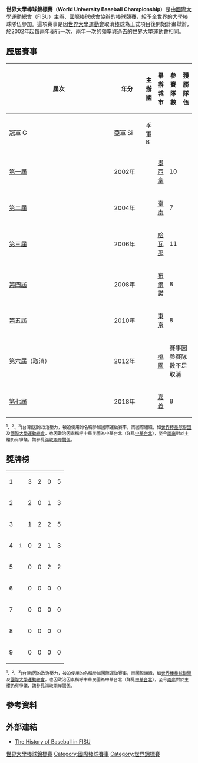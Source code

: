 {{Infobox sports league
| league name = 世界大學棒球錦標賽
| othername = World University Baseball Championship
| logo =
| pixels =
| sport = [[棒球|棒球]]
| founded = 2002年
| champion = {{bb|JPN}}（2018年）
| most_champs = {{bb|USA}}（3次）
| folded = 
| website =
}}

'''世界大學棒球錦標賽'''（'''World University Baseball Championship'''）是由[[國際大學運動總會|國際大學運動總會]]（FISU）主辦、[[國際棒球總會|國際棒球總會]]協辦的棒球競賽，給予全世界的大學棒球隊伍參加。這項賽事是因[[世界大學運動會|世界大學運動會]]取消[[棒球|棒球]]為正式項目後開始計畫舉辦，於2002年起每兩年舉行一次，兩年一次的頻率與過去的[[世界大學運動會|世界大學運動會]]相同。

==歷屆賽事==
{| class="wikitable" style="font-size:90%; text-align: center;"
!rowspan=2 width=8%|屆次
!rowspan=2 width=8%|年分
!rowspan=2 width=10%|主辦國
!rowspan=2 width=10%|舉辦城市
!rowspan=2 width=8%|參賽隊數
!colspan=3|獲勝隊伍
|-
!width=17%|冠軍 [[Image:Gold_medal_world_centered-2.svg|16px]]
!width=17%|亞軍 [[Image:Silver_medal_world_centered-2.svg|16px]]
!width=17%|季軍 [[Image:Bronze_medal_world_centered-2.svg|16px]]
|-
|[[2002年世界大學棒球錦標賽|第一屆]]
|2002年
|{{ITA}}
| [[墨西拿|墨西拿]]
| 10
|{{bb|CUB}}
|{{bb|USA}}
|{{bb|JPN}}
|-
|[[2004年世界大學棒球錦標賽|第二屆]]
|2004年
|{{ROC}}
| [[台南市_(省轄市)|臺南]]
| 7
|{{bb|USA}}
|{{bb|JPN}}
|{{bb|KOR}}
|-
|[[2006年世界大學棒球錦標賽|第三屆]]
|2006年
|{{CUB}}
| [[哈瓦那|哈瓦那]]
| 11
|{{bb|USA}}
|{{bb|TPE|univ}}<sup>1</sup>
|{{bb|CUB}}
|-
|[[2008年世界大學棒球錦標賽|第四屆]]
|2008年
|{{CZE}}
| [[布爾諾|布爾諾]]
| 8
|{{bb|USA}}
|{{bb|JPN}}
|{{bb|TPE|univ}}<sup>2</sup>
|-
| [[2010年世界大學棒球錦標賽|第五屆]]
|2010年
|{{JPN}}
| [[東京|東京]]
| 8
|{{bb|CUB}}
|{{bb|USA}}
|{{bb|JPN}}
|-
| [[2012年世界大學棒球錦標賽|第六屆]]（取消）
|2012年
|{{ROC}}
| [[桃園縣|桃園]]
|colspan=4|賽事因參賽隊數不足取消
|-
| [[2018年世界大學棒球錦標賽|第七屆]]
|2018年
|{{ROC}}
|[[嘉義市|嘉義]]
|8
|{{bb|JPN}}
|{{bb|TPE|univ}}<sup>3</sup>
|{{bb|KOR}}
|}
<small><sup>1</sup>、<sup>2</sup>、<sup>3</sup>{{ROC}}(台灣)因{{PRC}}的政治壓力，被迫使用{{flag|TPE|univ}}的名稱參加國際運動賽事，而國際組織，如[[世界棒壘球聯盟|世界棒壘球聯盟]]及[[國際大學運動總會|國際大學運動總會]]，也因政治因素稱呼中華民國為中華台北（詳見[[中華台北|中華台北]]），至今[[兩岸|兩岸]]對於主權仍有爭議，請參見[[海峽兩岸關係|海峽兩岸關係]]。</small>

==獎牌榜==
{| {{RankedMedalTable}}
|- 
|1||align=left|{{bb|USA}}||3||2||0||5
|- 
|2||align=left|{{bb|CUB}}||2||0||1||3
|- 
|3||align=left|{{bb|JPN}}||1||2||2||5
|- 
|4||align=left|{{bb|TPE|univ}}<sup>1</sup>||0||2||1||3
|- 
|5||align=left|{{bb|KOR}}||0||0||2||2
|-
|6||align=left|{{bb|HK}}||0||0||0||0
|-
|7||align=left|{{bb|RUS}}||0||0||0||0
|-
|8||align=left|{{bb|CZE}}||0||0||0||0
|-
|9||align=left|{{bb|AUS}}||0||0||0||0
|}
<small><sup>1</sup>、<sup>2</sup>、<sup>3</sup>{{ROC}}(台灣)因{{PRC}}的政治壓力，被迫使用{{flag|TPE|univ}}的名稱參加國際運動賽事，而國際組織，如[[世界棒壘球聯盟|世界棒壘球聯盟]]及[[國際大學運動總會|國際大學運動總會]]，也因政治因素稱呼中華民國為中華台北（詳見[[中華台北|中華台北]]），至今[[兩岸|兩岸]]對於主權仍有爭議，請參見[[海峽兩岸關係|海峽兩岸關係]]。</small>

==參考資料==
{{台灣棒球維基館|世界大學棒球錦標賽}}

==外部連結==
*[http://www.fisu.net/sports/baseball The History of Baseball in FISU] {{Wayback|url=http://www.fisu.net/sports/baseball |date=20210105045925 }}

{{世界大學棒球錦標賽}}
{{國際棒球}}

[[Category:世界大學棒球錦標賽|]]
[[Category:國際棒球賽事|Category:國際棒球賽事]]
[[Category:世界錦標賽|Category:世界錦標賽]]